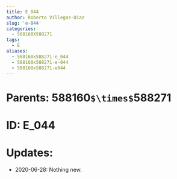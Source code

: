 ```yaml
---
title: E_044
author: Roberto Villegas-Diaz
slug: 'e-044'
categories:
  - 588160X588271
tags:
  - E
aliases:
  - 588160x588271-e_044
  - 588160x588271-e-044
  - 588160x588271-e044
---
```


# **Parents**: 588160`$\times$`588271
# **ID**: E_044
# **Updates**: 
 - 2020-06-28: Nothing new.
